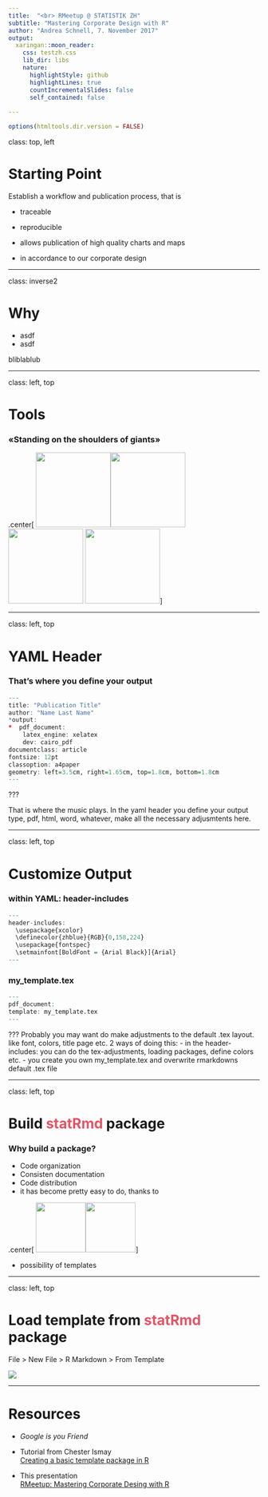 ```yaml
---
title:  "<br> RMeetup @ STATISTIK ZH"
subtitle: "Mastering Corporate Design with R"
author: "Andrea Schnell, 7. November 2017"
output:
  xaringan::moon_reader:
    css: testzh.css
    lib_dir: libs
    nature:
      highlightStyle: github
      highlightLines: true
      countIncrementalSlides: false
      self_contained: false
      
---
```



```r
options(htmltools.dir.version = FALSE)
```




class: top, left

# Starting Point

Establish a workflow and publication process, that is

- traceable

- reproducible

- allows publication of high quality charts and maps

- in accordance to our corporate design



---


class: inverse2

# Why

- asdf
- asdf

bliblablub

---


class: left, top

# Tools

### «Standing on the shoulders of giants»

.center[
<IMG SRC="http://hexb.in/hexagons/rstudio.png" width = "150" height = auto><IMG SRC="http://hexb.in/hexagons/rmarkdown.png" width = "150" height = auto><IMG SRC="http://hexb.in/hexagons/knitr.png" width = "150" height = auto>
<IMG SRC="https://i.stack.imgur.com/zHFFO.png" width = auto height = "150">]


---

class: left, top

# YAML Header

### That's where you define your output
```r
---
title: "Publication Title"
author: "Name Last Name"
*output:
*  pdf_document:
    latex_engine: xelatex
    dev: cairo_pdf
documentclass: article
fontsize: 12pt
classoption: a4paper
geometry: left=3.5cm, right=1.65cm, top=1.8cm, bottom=1.8cm
---
```

???

That is where the music plays. In the yaml header you define your output type, pdf, html, word, whatever, make all the necessary adjusmtents here. 

---

class: left, top

# Customize Output

### within YAML: header-includes
```r
---
header-includes:
  \usepackage{xcolor}
  \definecolor{zhblue}{RGB}{0,158,224}
  \usepackage{fontspec}
  \setmainfont[BoldFont = {Arial Black}]{Arial}
---
```

### my_template.tex
```r
---
pdf_document:
template: my_template.tex
---
```


???
Probably you may want do make adjustments to the default .tex layout. like font, colors, title page etc. 2 ways of doing this: 
- in the header-includes: you can do the tex-adjustments, loading packages, define colors etc.
- you create you own my_template.tex and overwrite rmarkdowns default .tex file 


---

class: left, top


# Build <font color=#E45466>statRmd</font>  package

###  Why build a package?


- Code organization  
- Consisten documentation  
- Code distribution  
- it has become pretty easy to do, thanks to   

.center[
<IMG SRC="http://hexb.in/hexagons/devtools.png" width = "100" height = auto><IMG SRC="http://hexb.in/hexagons/roxygen2.png" width = "100" height = auto>]

- possibility of templates


---

class: left, top


# Load template from <font color=#E45466>statRmd</font> package


File > New File > R Markdown > From Template

![](RMarkdown_Templates.PNG)

---

# Resources

- _Google is you Friend_

- Tutorial from Chester Ismay  
[Creating a basic template package in R](http://ismayc.github.io/ecots2k16/template_pkg/) 

- This presentation  
[RMeetup: Mastering Corporate Desing with R](L:\STAT\03_AS\01_Werkzeuge\02_Utilities)  
